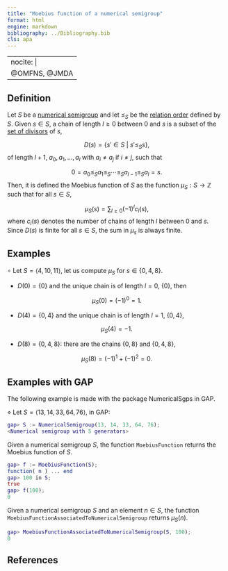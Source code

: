 ```yaml
---
title: "Moebius function of a numerical semigroup"
format: html
engine: markdown
bibliography: ../Bibliography.bib
cls: apa
---
```


---
nocite: |
  @OMFNS, @JMDA
---

<!-- Moebius_function_of_locally_finite_poset_associated_NS -->

## Definition

Let $S$ be a [numerical semigroup](../Basic-concepts/Numerical-semigroup.qmd) and let $\le_S$ be the [relation order](../Basic-concepts/Relation-order-NS.qmd) defined by $S$. Given $s \in S$, a chain of length $l \ge 0$ between $0$ and $s$ is a subset of the [set of divisors](../Basic-concepts/Set-divisors.qmd) of $s$,

$$
D(s) = \{s' \in S ~ | ~ s' \le_S s\},
$$ of length $l+1$, $a_0, a_1, \ldots, a_l$ with $a_i \ne a_j$ if $i \ne j$, such that

$$
0 = a_0 \le_S a_1 \le_S \cdots \le_S a_{l-1} \le_S a_l = s.
$$ Then, it is defined the Moebius function of $S$ as the function $\mu_S: S \to \mathbb{Z}$ such that for all $s \in S$,

$$
\mu_S(s) = \sum_{l \ge 0} (-1)^l c_l(s),
$$ where $c_l(s)$ denotes the number of chains of length $l$ between $0$ and $s$. Since $D(s)$ is finite for all $s \in S$, the sum in $\mu_s$ is always finite.

## Examples

$\circ$ Let $S = \langle 4, 10, 11 \rangle$, let us compute $\mu_S$ for $s \in \{0, 4, 8\}$.

-   $D(0) = \{0\}$ and the unique chain is of length $l = 0$, $\{0\}$, then

$$
\mu_S(0) = (-1)^0 = 1.
$$

-   $D(4) = \{0, 4\}$ and the unique chain is of length $l = 1$, $\{0,4\}$,

$$
\mu_S(4) = -1.
$$

-   $D(8) = \{0, 4, 8\}$: there are the chains $\{0, 8\}$ and $\{0, 4, 8\}$,

$$
\mu_S(8) = (-1)^1 + (-1)^2 = 0.
$$

## Examples with GAP

The following example is made with the package NumericalSgps in GAP.

$\diamond$ Let $S = \langle 13, 14, 33, 64, 76 \rangle$, in GAP:

``` gap
gap> S := NumericalSemigroup(13, 14, 33, 64, 76);
<Numerical semigroup with 5 generators>
```

Given a numerical semigroup $S$, the function `MoebiusFunction` returns the Moebius function of $S$.

``` gap
gap> f := MoebiusFunction(S);
function( n ) ... end
gap> 100 in S;
true
gap> f(100);
0
```

Given a numerical semigroup $S$ and an element $n \in S$, the function `MoebiusFunctionAssociatedToNumericalSemigroup` returns $\mu_S(n)$.

``` gap
gap> MoebiusFunctionAssociatedToNumericalSemigroup(S, 100);
0
```

## References

::: {#refs}

:::
